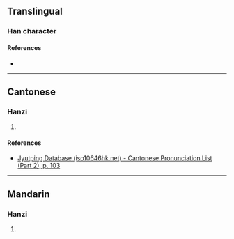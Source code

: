 {{character info/new}}
==Translingual==

===Han character===
{{Han char|rn=53|rad=广|as=05|sn=8|four=|canj=IHEY|ids=⿸广冬}}

====References====
* {{Han ref|kx=0345.040|dkj=09285|dj=0654.160|hdz=20879.030|uh=5E9D|ud=24221}}

----

==Cantonese==

===Hanzi===
{{yue-hanzi|jyut=[[tung4]]|y=tung4}}

# {{rfdef|yue|sort=广05}}

====References====
* [http://www.iso10646hk.net/jp/document/download.jsp Jyutping Database (iso10646hk.net) - Cantonese Pronunciation List (Part 2), p. 103]

----

==Mandarin==

===Hanzi===
{{cmn-hanzi|pin=[[tóng]] ([[tong2]])|wg=t'ung<sup>2</sup>}}

# {{rfdef|cmn|sort=广05}}